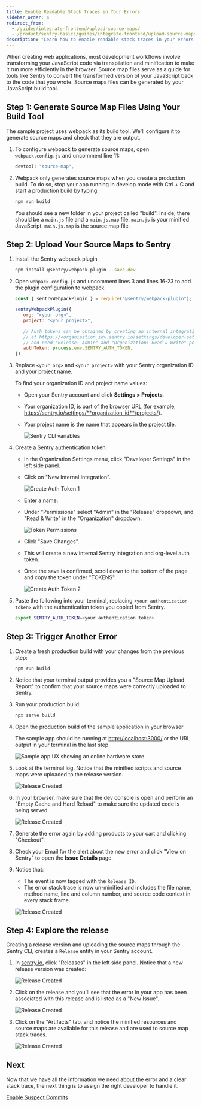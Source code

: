 ```yaml
---
title: Enable Readable Stack Traces in Your Errors
sidebar_order: 4
redirect_from:
  - /guides/integrate-frontend/upload-source-maps/
  - /product/sentry-basics/guides/integrate-frontend/upload-source-maps/
description: "Learn how to enable readable stack traces in your errors."
---
```


When creating web applications, most development workflows involve transforming your JavaScript code via transpilation and minification to make it run more efficiently in the browser. Source map files serve as a guide for tools like Sentry to convert the transformed version of your JavaScript back to the code that you wrote. Source maps files can be generated by your JavaScript build tool.

## Step 1: Generate Source Map Files Using Your Build Tool

The sample project uses webpack as its build tool. We'll configure it to generate source maps and check that they are output.

1. To configure webpack to generate source maps, open `webpack.config.js` and uncomment line 11:

   ```javascript {filename:webpack.config.js}
   devtool: "source-map",
   ```

1. Webpack only generates source maps when you create a production build. To do so, stop your app running in develop mode with Ctrl + C and start a production build by typing:

   ```bash
   npm run build
   ```

   You should see a new folder in your project called "build". Inside, there should be a `main.js` file and a `main.js.map` file. `main.js` is your minified JavaScript. `main.js.map` is the source map file.

## Step 2: Upload Your Source Maps to Sentry

1. Install the Sentry webpack plugin

   ```bash
   npm install @sentry/webpack-plugin --save-dev
   ```

1. Open `webpack.config.js` and uncomment lines 3 and lines 16-23 to add the plugin configuration to webpack.

   ```javascript {filename:webpack.config.js}
   const { sentryWebpackPlugin } = require("@sentry/webpack-plugin");
   ```

   ```javascript {filename:webpack.config.js}
   sentryWebpackPlugin({
      org: "<your org>",
      project: "<your project>",

      // Auth tokens can be obtained by creating an internal integration
      // at https://<organiaztion_id>.sentry.io/settings/developer-settings/
      // and need "Release: Admin" and "Organization: Read & Write" permissions
      authToken: process.env.SENTRY_AUTH_TOKEN,
   }),
   ```

1. Replace `<your org>` and `<your project>` with your Sentry organization ID and your project name.

   To find your organization ID and project name values:

   - Open your Sentry account and click **Settings > Projects**.
   - Your organization ID, is part of the browser URL (for example, https://sentry.io/settings/**organization_id**/projects/).
   - Your project name is the name that appears in the project tile.

     ![Sentry CLI variables](upload-source-maps-011.png)

1. Create a Sentry authentication token:

   - In the Organization Settings menu, click "Developer Settings" in the left side panel.
   - Click on "New Internal Integration".

     ![Create Auth Token 1](upload-source-maps-04.png)

   - Enter a name.
   - Under "Permissions" select "Admin" in the "Release" dropdown, and "Read & Write" in the "Organization" dropdown.

     ![Token Permissions](upload-source-maps-016.png)

   - Click "Save Changes".
   - This will create a new internal Sentry integration and org-level auth token.
   - Once the save is confirmed, scroll down to the bottom of the page and copy the token under "TOKENS".

     ![Create Auth Token 2](upload-source-maps-05.png)

1. Paste the following into your terminal, replacing `<your authentication token>` with the authentication token you copied from Sentry.

   ```bash {filename:.env}
   export SENTRY_AUTH_TOKEN=<your authentication token>
   ```

## Step 3: Trigger Another Error

1. Create a fresh production build with your changes from the previous step:

   ```bash
   npm run build
   ```

1. Notice that your terminal output provides you a "Source Map Upload Report" to confirm that your source maps were correctly uploaded to Sentry.

1. Run your production build:

   ```bash
   npx serve build
   ```

1. Open the production build of the sample application in your browser

   The sample app should be running at [http://localhost:3000/](http://localhost:3000/) or the URL output in your terminal in the last step.

   ![Sample app UX showing an online hardware store](generate-first-error-02.png)

1. Look at the terminal log. Notice that the minified scripts and source maps were uploaded to the release version.

   ![Release Created](upload-source-maps-07.png)

1. In your browser, make sure that the dev console is open and perform an "Empty Cache and Hard Reload" to make sure the updated code is being served.

   ![Release Created](upload-source-maps-08.png)

1. Generate the error again by adding products to your cart and clicking "Checkout".

1. Check your Email for the alert about the new error and click "View on Sentry" to open the **Issue Details** page.

1. Notice that:

   - The event is now tagged with the `Release ID`.
   - The error stack trace is now un-minified and includes the file name, method name, line and column number, and source code context in every stack frame.

   ![Release Created](upload-source-maps-09.png)

## Step 4: Explore the release

Creating a release version and uploading the source maps through the Sentry CLI, creates a `Release` entity in your Sentry account.

1. In [sentry.io](https://sentry.io), click "Releases" in the left side panel. Notice that a new release version was created:

   ![Release Created](upload-source-maps-013.png)

2. Click on the release and you'll see that the error in your app has been associated with this release and is listed as a "New Issue".

   ![Release Created](upload-source-maps-014.png)

3. Click on the "Artifacts" tab, and notice the minified resources and source maps are available for this release and are used to source map stack traces.

   ![Release Created](upload-source-maps-015.png)

## Next

Now that we have all the information we need about the error and a clear stack trace, the next thing is to assign the right developer to handle it.

[Enable Suspect Commits](/product/sentry-basics/integrate-frontend/configure-scms/)
